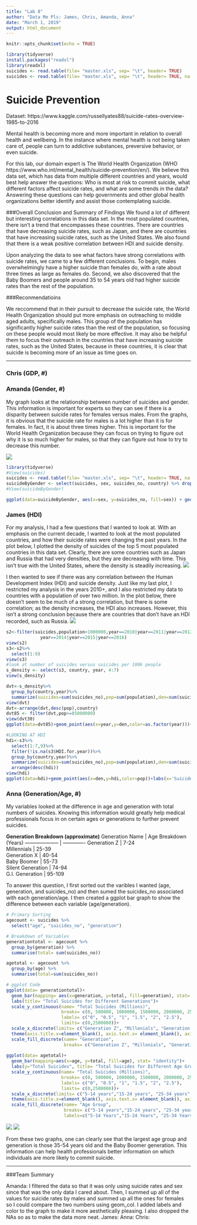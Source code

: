 ```yaml
---
title: "Lab 8"
author: "Data Me Pls: James, Chris, Amanda, Anna"
date: "March 1, 2019"
output: html_document
---
```


```r
knitr::opts_chunk$set(echo = TRUE)

library(tidyverse)
install.packages("readxl")
library(readxl)
suicides <- read.table(file= "master.xls", sep= "\t", header= TRUE)
suicides <- read.table(file= "master.xls", sep= "\t", header= TRUE, na.strings=c("NA", "", "?"))

```
# Suicide Prevention
Dataset: https://www.kaggle.com/russellyates88/suicide-rates-overview-1985-to-2016

Mental health is becoming more and more important in relation to overall health and wellbeing. In the instance where mental health is not being taken care of, people can turn to addictive substances, preversive behavior, or even suicide.

For this lab, our domain expert is The World Health Organization (WHO https://www.who.int/mental_health/suicide-prevention/en/). We believe this data set, which has data from multiple different countries and years, would best help answer the questions: Who is most at risk to commit suicide, what different factors affect suicide rates, and  what are some trends in the data? Answering these questions can help governments and other global health organizations better identify and assist those contemplating suicide.

###Overall Conclusion and Summary of Findings
We found a lot of different but interesting correlations in this data set. In the most populated countries, there isn't a trend that encompasses these countries. There are countries that have decreasing suicide rates, such as Japan, and there are countries that have increasing suicide rates, such as the United States. We also found that there is a weak positive correlation between HDI and suicide density. 

Upon analyzing the data to see what factors have strong correlations with suicide rates, we came to a few different conclusions. To begin, males overwhelmingly have a higher suicide than females do, with a rate about three times as large as females do. Second, we also discovered that the Baby Boomers and people around 35 to 54 years old had higher suicide rates than the rest of the population.

###Reconmendatioins

We reccommend that in their pursuit to decrease the suicide rate, the World Health Organization should put more emphasis on outreaching to middle aged adults, specifically males. This group of the population has significantly higher suicide rates than the rest of the population, so focusing on these people would most likely be more effective. It may also be helpful them to focus their outreach in the countries that have increasing suicide rates, such as the United States, because in these countries, it is clear that suicide is becoming more of an issue as time goes on.

---

### Chris (GDP, #)

### Amanda (Gender, #)

My graph looks at the relationship between number of suicides and gender. This information is important for experts so they can see if there is a disparity between suicide rates for females versus males. From the graphs, it is obvious that the suicide rate for males is a lot higher than it is for females. In fact, it is about three times higher. This is important for the World Health Organization because they can focus on trying to figure out why it is so much higher for males, so that they can figure out how to try to decrease this number.

![](Plots/amandaSuicidePlot.png)

```r
library(tidyverse)
#View(suicides)
suicides <- read.table(file= "master.xls", sep= "\t", header= TRUE, na.strings=c("NA", "", "?", 0))
suicideByGender <- select(suicides, sex, suicides_no, country) %>% drop_na()
#View(suicideByGender)

ggplot(data=suicideByGender, aes(x=sex, y=suicides_no, fill=sex)) + geom_col() + labs(x="Gender", y="Number Of Suicides", title = "Number of Suicides by Gender", legend = "Gender") + theme(legend.position = "none")

```


### James (HDI)
For my analysis, I had a few questions that I wanted to look at. With an emphasis on the current decade, I wanted to look at the most populated countries, and how their suicide rates were changing the past years. In the plot below, I plotted the density of suicides of the top 5 most populated countries in this data set. Clearly, there are some countries such as Japan and Russia that had very densities, but they are decreasing with time. This isn't true with the United States, where the density is steadily increasing. 
![](Plots/james_plot1)

I then wanted to see if there was any correlation between the Human Development Index (HDI) and suicide density. Just like my last plot, I restricted my analysis in the years 2010+, and I also restricted my data to countries with a population of over two million. In the plot below, there doesn't seem to be much of a strong correlation, but there is some correlation; as the density increases, the HDI also increases. However, this isn't a strong conclusion because there are countries that don't have an HDI recorded, such as Russia. 
![](Plots/james_plot2)

```r
s2<-filter(suicides,population>1000000,year==2010|year==2011|year==2012|year==2013|
             year==2014|year==2015|year==2016)
view(s2)
s3<-s2%>%
  select(1:9)
view(s3)
#look at number of suicides versus suicides per 100k people
s_density <- select(s3, country, year, 4:7)
view(s_density)

dvt<-s_density%>%
  group_by(country,year)%>%
  summarize(suicides=sum(suicides_no),pop=sum(population),den=sum(suicides.100k.pop))
view(dvt)
dvt<-arrange(dvt,desc(pop),country)
dvt85 <- filter(dvt,pop>=85000000)
view(dvt30)
ggplot(data=dvt85)+geom_point(aes(x=year,y=den,color=as.factor(year)))+facet_wrap(~country)+theme(axis.text.x = element_blank(),axis.ticks.x=element_blank())+labs(x="",y="Density per 100k",color='Year')

#LOOKING AT HDI
hdi<-s3%>%
  select(1:7,9)%>%
  filter(!is.na(s3$HDI.for.year))%>%
  group_by(country,year)%>%
  summarize(suicides=sum(suicides_no),pop=sum(population),den=sum(suicides.100k.pop),hdi=min(`HDI.for.year`))%>%
  arrange(desc(hdi))
view(hdi)       
ggplot(data=hdi)+geom_point(aes(x=den,y=hdi,color=pop))+labs(x='Suicide Density per 100k',y='HDI',color='Population',title='HDI versus Suicide Density')+geom_smooth(aes(x=den,y=hdi))

```


### Anna (Generation/Age, #)
My variables looked at the difference in age and generation with total numbers of suicides. Knowing this information would greatly help medical professionals focus in on certain ages or generations to further prevent suicides.

__Generation Breakdown (approximate)__
Generation Name      | Age Breakdown (Years)
-------------------- | ------------- 
Generation Z         | 7-24        
Millennials          | 25-39   
Generation X         | 40-54  
Baby Boomer          | 55-73  
Silent Generation    | 74-94  
G.I. Generation      | 95-109  

To answer this question, I first sorted out the varibles I wanted (age, generation, and suicides_no) and then sumed the suicides_no associated with each generation/age. I then created a ggplot bar graph to show the difference between each variable (age/generation).  

```r
# Primary Sorting
agecount <- suicides %>%
  select("age", "suicides_no", "generation")

# Breakdown of Variables
generationtotal <- agecount %>%
  group_by(generation) %>%
  summarise(total= sum(suicides_no))

agetotal <- agecount %>%
  group_by(age) %>%
  summarise(total=sum(suicides_no))

# ggplot Code
ggplot(data= generationtotal)+
  geom_bar(mapping= aes(x=generation, y=total, fill=generation), stat= "identity")+
  labs(title= "Total Suicides for Different Generations")+
  scale_y_continuous(name= "Total Suicides (Millions)",
                     breaks= c(0, 500000, 1000000, 1500000, 2000000, 2500000), 
                     labels= c("0", "0.5", "1", "1.5", "2", "2.5"),
                     limits= c(0,2500000))+
  scale_x_discrete(limits= c("Generation Z", "Millenials", "Generation X", "Boomers", "Silent", "G.I. Generation"))+
  theme(axis.title.x=element_blank(), axis.text.x= element_blank(), axis.ticks.x=element_blank())+
  scale_fill_discrete(name= "Generation",
                      breaks= c("Generation Z", "Millenials", "Generation X", "Boomers", "Silent", "G.I. Generation"))
                      
ggplot(data= agetotal)+
  geom_bar(mapping=aes(x=age, y=total, fill=age), stat= "identity")+
  labs(y="Total Suicides", title= "Total Suicides for Different Age Groups")+
  scale_y_continuous(name= "Total Suicides (Millions)",
                     breaks= c(0, 500000, 1000000, 1500000, 2000000, 2500000), 
                     labels= c("0", "0.5", "1", "1.5", "2", "2.5"),
                     limits= c(0,2500000))+
  scale_x_discrete(limits= c("5-14 years","15-24 years", "25-34 years", "35-54 years", "55-74 years", "75+ years"))+
  theme(axis.title.x=element_blank(), axis.text.x= element_blank(), axis.ticks.x=element_blank())+
  scale_fill_discrete(name= "Age Group",
                      breaks= c("5-14 years","15-24 years", "25-34 years", "35-54 years", "55-74 years", "75+ years"),
                      labels=c("5-14 Years","15-24 Years", "25-34 Years", "35-54 Years", "55-74 Years", "75+ Years"))
```

![](Plots/Anna's Plot 1.png)
![](Plots/Anna's Plot 2.png)

From these two graphs, one can clearly see that the largest age group and generation is those 35-54 years old and the Baby Boomer generation. This information can help health professionals better information on which individuals are more likely to commit suicide. 

---

###Team Summary

Amanda: I filtered the data so that it was only using suicide rates and sex since that was the only data I cared about. Then, I summed up all of the values for suicide rates by males and summed up all the ones for females so I could compare the two numbers using geom_col. I added labels and color to the graph to make it more aesthetically pleasing. I also dropped the NAs so as to make the data more neat.
James:
Anna:
Chris: